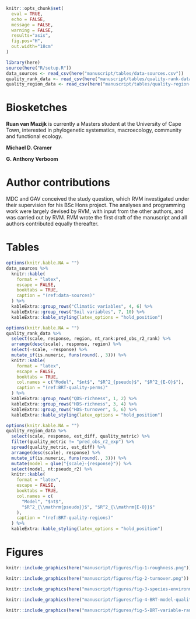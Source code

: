 <!--After-body content (Biosketches, Author contributions, Tables, Figures)-->

```r
knitr::opts_chunk$set(
  eval = TRUE,
  echo = FALSE,
  message = FALSE,
  warning = FALSE,
  results="asis",
  fig.pos="H",
  out.width="18cm"
)
```

```r
library(here)
source(here("R/setup.R"))
data_sources <- read_csv(here("manuscript/tables/data-sources.csv"))
quality_rank_data <- read_csv(here("manuscript/tables/quality-rank-data.csv"))
quality_region_data <- read_csv(here("manuscript/tables/quality-region-data.csv"))
```

\normalsize \break

# Biosketches {-}

**Ruan van Mazijk** is currently a Masters student at the University of Cape Town, interested in phylogenetic systematics, macroecology, community and functional ecology.

**Michael D. Cramer** <!--TODO-->

**G. Anthony Verboom** <!--TODO-->

# Author contributions {-}

MDC and GAV conceived the study question, which RVM investigated under their supervision for his BSc Hons project. The analyses and programming work were largely devised by RVM, with input from the other authors, and was carried out by RVM. RVM wrote the first draft of the manuscript and all authors contributed equally thereafter.

<!--[CRediT](https://casrai.org/credit/) breakdown: GAV and MDC conceptualised the study and methodology, and supervised RVM in carrying out the work as part of his BSc Hons project. RVM curated the data, developed and performed the analyses, implemented in R, and produced the figures documenting the results. RVM wrote the original manuscript, and GAV and MDC reviewed and edited subsequent drafts with RVM.-->

\break

# Tables {-}

```r
options(knitr.kable.NA = "")
data_sources %>%
  knitr::kable(
    format = "latex",
    escape = FALSE,
    booktabs = TRUE,
    caption = "(ref:data-sources)"
  ) %>%
  kableExtra::group_rows("Climatic variables", 4, 6) %>%
  kableExtra::group_rows("Soil variables", 7, 10) %>%
  kableExtra::kable_styling(latex_options = "hold_position")
```

```r
options(knitr.kable.NA = "")
quality_rank_data %>%
  select(scale, response, region, nt_rank:pred_obs_r2_rank) %>%
  arrange(desc(scale), response, region) %>%
  select(-scale, -response) %>%
  mutate_if(is.numeric, funs(round(., 3))) %>%
  knitr::kable(
    format = "latex",
    escape = FALSE,
    booktabs = TRUE,
    col.names = c("Model", "$nt$", "$R^2_{pseudo}$", "$R^2_{E-O}$"),
    caption = "(ref:BRT-quality-perms)"
  ) %>%
  kableExtra::group_rows("QDS-richness", 1, 2) %>%
  kableExtra::group_rows("HDS-richness", 3, 4) %>%
  kableExtra::group_rows("HDS-turnover", 5, 6) %>%
  kableExtra::kable_styling(latex_options = "hold_position")
```

```r
options(knitr.kable.NA = "")
quality_region_data %>%
  select(scale, response, est_diff, quality_metric) %>%
  filter(quality_metric != "pred_obs_r2_exp") %>%
  spread(quality_metric, est_diff) %>%
  arrange(desc(scale), response) %>%
  mutate_if(is.numeric, funs(round(., 3))) %>%
  mutate(model = glue("{scale}-{response}")) %>%
  select(model, nt:pseudo_r2) %>%
  knitr::kable(
    format = "latex",
    escape = FALSE,
    booktabs = TRUE,
    col.names = c(
      "Model", "$nt$", 
      "$R^2_{\\mathrm{pseudo}}$", "$R^2_{\\mathrm{E-O}}$"
    ),
    caption = "(ref:BRT-quality-regions)"
  ) %>%
  kableExtra::kable_styling(latex_options = "hold_position")
```

\break

# Figures {-}

```r
knitr::include_graphics(here("manuscript/figures/fig-1-roughness.png"))
```

```r
knitr::include_graphics(here("manuscript/figures/fig-2-turnover.png"))
```

```r
knitr::include_graphics(here("manuscript/figures/fig-3-species-environment-relationships.png"))
```

```r
knitr::include_graphics(here("manuscript/figures/fig-4-BRT-model-quality.png"))
```

```r
knitr::include_graphics(here("manuscript/figures/fig-5-BRT-variable-rank-concordance.png"))
```
